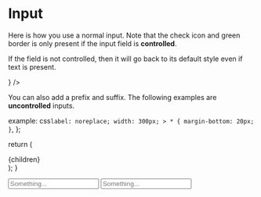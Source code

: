


# Input

Here is how you use a normal input. Note that the check icon and green border is only present if the input field is __controlled__.

If the field is not controlled, then it will go back to its default style even if text is present.

<Playground component={Input}>
  <ControlledField component={
    <Input placeholder="Placeholder..." hint="bad stuff" />
  } />
</Playground>


You can also add a prefix and suffix. The following examples are __uncontrolled__ inputs.

  example: css`
    label: noreplace;
    width: 300px;
    > * {
      margin-bottom: 20px;
    }
  `,
};

  return (
    <div className={style.example}>
      {children}
    </div>
  );
}

<Playground>
  <Example>
    <Input placeholder="Something..." prefix="$" />
    <Input placeholder="Something..." suffix=".com" />
  </Example>
</Playground>
